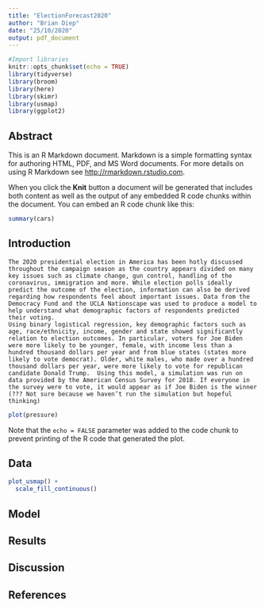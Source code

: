 ```yaml
---
title: "ElectionForecast2020"
author: "Brian Diep"
date: "25/10/2020"
output: pdf_document
---
```


```r

#Import libraries
knitr::opts_chunk$set(echo = TRUE)
library(tidyverse)
library(broom)
library(here)
library(skimr)
library(usmap)
library(ggplot2)
```

## Abstract

This is an R Markdown document. Markdown is a simple formatting syntax for authoring HTML, PDF, and MS Word documents. For more details on using R Markdown see <http://rmarkdown.rstudio.com>.

When you click the **Knit** button a document will be generated that includes both content as well as the output of any embedded R code chunks within the document. You can embed an R code chunk like this:

```r
summary(cars)
```

## Introduction

	The 2020 presidential election in America has been hotly discussed throughout the campaign season as the country appears divided on many key issues such as climate change, gun control, handling of the coronavirus, immigration and more. While election polls ideally predict the outcome of the election, information can also be derived regarding how respondents feel about important issues. Data from the Democracy Fund and the UCLA Nationscape was used to produce a model to help understand what demographic factors of respondents predicted their voting. 
	Using binary logistical regression, key demographic factors such as age, race/ethnicity, income, gender and state showed significantly relation to election outcomes. In particular, voters for Joe Biden were more likely to be younger, female, with income less than a hundred thousand dollars per year and from blue states (states more likely to vote democrat). Older, white males, who made over a hundred thousand dollars per year, were more likely to vote for republican candidate Donald Trump.  Using this model, a simulation was run on data provided by the American Census Survey for 2018. If everyone in the survey were to vote, it would appear as if Joe Biden is the winner (??? Not sure because we haven’t run the simulation but hopeful thinking)


```r
plot(pressure)
```

Note that the `echo = FALSE` parameter was added to the code chunk to prevent printing of the R code that generated the plot.

## Data

```r
plot_usmap() +
  scale_fill_continuous()
```


## Model

## Results

## Discussion

## References
